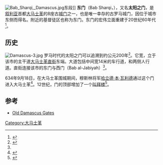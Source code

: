 [[File:Bab_Sharqi,_Damascus.jpg|thumb]]东段]]
'''东门'''（Bab Sharqi，{{lang-ar|باب شرقي}}），又名'''太阳之门'''，是[[叙利亚|叙利亚]]首都[[大马士革|大马士革]]的8座古[[城门|城门]]之一，也是唯一幸存的古罗马城门，因位于城市东侧而得名。附近的基督徒区也称为东门。东门的宏伟立面重建于20世纪60年代<ref name="Burns">{{cite book|last=Burns|first=Ross|title=Damascus: A History|url=https://archive.org/details/damascushistory00burn|publisher=Routledge|year=2005|pages=[https://archive.org/details/damascushistory00burn/page/55 55]–56|isbn=0-415-27105-3}}</ref>。

==历史==
[[File:Damascus-3.jpg|thumb]]
罗马时代的太阳之门可以追溯到约公元200年<ref name="Richard">{{cite book|last=Wallace|first=Richard|last2=Williams|first2=Wynne|title=The Three Worlds of Paul of Tarsus|url=https://archive.org/details/threeworldspault00wall|publisher=Routledge|year=1998|page=[https://archive.org/details/threeworldspault00wall/page/n177 163]|isbn= 0-415-13592-3}}</ref>。它宽{{convert|26|m|ft}}，立于该市的主干道[[大马士革直街|大马士革直街]]东端。大道包括中间宽14米的车行道，和两侧人行道。直街连接该市的东门与西门（Bab al-Jabiyah）<ref name="Richard"/>。

634年9月18日，在大马士革围城期间，穆斯林将军[[哈立德·本·瓦利德|哈立德·本·瓦利德]]通过这个门进入大马士革<ref name="Burns2">{{cite book|last=Burns|first=Ross|title=Damascus: A History|url=https://archive.org/details/damascushistory00burn|publisher=Routledge|year=2005|page=[https://archive.org/details/damascushistory00burn/page/99 99]|isbn=0-415-27105-3}}</ref>。12世纪，门的顶部增加了一个[[叫拜楼|叫拜楼]]<ref name="Tabbaa">{{cite book|last=Tabbaa|first=Yasser|title=Constructions of Power and Piety in Medieval Aleppo|publisher=Penn State Press|year=1997|page=68|isbn=0-271-01562-4}}</ref>。

==参考==
{{reflist}}
{{commonscat|Bab Sharqi}}
* [http://www.oldamascus.com/gates.htm Old Damascus Gates] {{Wayback|url=http://www.oldamascus.com/gates.htm |date=20191227200028 }}
{{coord|33|30|34|N|36|19|4|E|type:landmark_region:SY|display=title}}

[[Category:大马士革|Category:大马士革]]